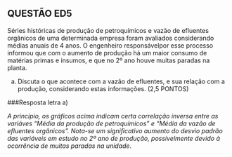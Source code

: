 ## QUESTÃO ED5
Séries históricas de produção de petroquímicos e vazão de efluentes orgânicos de uma determinada empresa foram avaliados 
considerando médias anuais de 4 anos. O engenheiro responsávelpor esse processo informou que com o aumento de produção 
há um maior consumo de matérias primas e insumos, e que no 2º ano houve muitas paradas na planta.

a) Discuta o que acontece com a vazão de efluentes, e sua relação com a produção, considerando estas informações. (2,5 PONTOS)

###Resposta letra a)

*A princípio, os gráficos acima indicam certa correlação inversa entre as variáves "Média da produção de petroquímicos" 
e "Média da vazão de efluentes orgânicos". Nota-se um significativo aumento do desvio padrão das variáveis em estudo no 
2º ano de produção, possivelmente devido à ocorrência de muitas paradas na unidade.*

